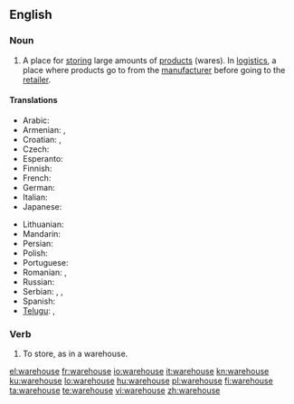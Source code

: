 ==English==
{{wikipedia}}

===Noun===
{{en-noun}}

# A place for [[store|storing]] large amounts of [[product]]s (wares). In [[logistics]], a place where products go to from the [[manufacturer]] before going to the [[retailer]].

====Translations====
{{trans-top|A place for storing large amounts of products}}
* Arabic: {{t-|ar|مخزن|m|tr=máxzan|sc=Arab}}
* Armenian: {{t-|hy|պահեստ|tr=pahest|sc=Armn|xs=Armenian}},  {{t|hy|ապրանքապահեստ|tr=aprank’apahest|sc=Armn|xs=Armenian}}
* Croatian: {{t|hr|spremnik|m}}, {{t|hr|skladište|n}}
* Czech: {{t-|cs|sklad|m}}
* Esperanto: {{t-|eo|magazeno|xs=Esperanto}}
* Finnish: {{t+|fi|varasto}}
* French: {{t+|fr|entrepôt|m}}
* German: {{t+|de|Lager|n}}
* Italian: {{t+|it|magazzino|m}}
* Japanese: {{t-|ja|倉庫|tr=sōko|sc=Jpan}}
{{trans-mid}}
* Lithuanian: {{t|lt|sandėlys|xs=Lithuanian}}
* Mandarin: {{t-|cmn|倉庫|tr=cāngkù|sc=Hani|xs=Mandarin}}
* Persian: {{t+|fa|انبار|tr=anbâr|sc=fa-Arab|xs=Persian}}
* Polish: {{t+|pl|magazyn|m}}
* Portuguese: {{t+|pt|armazém|m}}
* Romanian: {{t|ro|magazie}}, {{t|ro|antrepozit}} {{g|Romanian}}
* Russian: {{t+|ru|склад|m|tr=sklad|sc=Cyrl}}
* Serbian: {{t-|sr|sklad}}, {{t|sr|skladište|n}}, {{t|sr|smestište|n}}
* Spanish: {{t+|es|almacén|m}}
* [[Telugu]]: {{t|te|గోదాము|tr=gOdaamu|sc=Telu}}, {{t|te|గిడ్డంగి|tr=giddangi|sc=Telu}}
{{trans-bottom}}

===Verb===
{{en-verb|warehous|es}}

# To store, as in a warehouse.

[[el:warehouse]]
[[fr:warehouse]]
[[io:warehouse]]
[[it:warehouse]]
[[kn:warehouse]]
[[ku:warehouse]]
[[lo:warehouse]]
[[hu:warehouse]]
[[pl:warehouse]]
[[fi:warehouse]]
[[ta:warehouse]]
[[te:warehouse]]
[[vi:warehouse]]
[[zh:warehouse]]